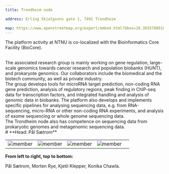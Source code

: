 ```yaml
---
title: Trondheim node

address: Erling Skjalgsons gate 1, 7491 Trondheim

map: https://www.openstreetmap.org/export/embed.html?bbox=10.38357809185982%2C63.41694633736231%2C10.394768267869951%2C63.42271667428782&layer=mapnik&marker=63.419451681013936%2C10.391073179864883
---
```



The platform activity at NTNU is co-localized with the Bio­informatics Core Facility (BioCore).

<br />
The associated research group is mainly working on gene regulation, large-scale genomics
towards cancer research and population bio­banks (HUNT), and prokaryote genomics.
Our collaborators include the biomedical and the biotech community, as well as private
industry.
<br />
The group develops tools for microRNA target prediction, non-coding RNA gene prediction,
analysis of regulatory regions, peak finding in ChIP-seq data for transcription factors,
and integrated handling and analysis of genomic data in biobanks. The platform also
develops and implements specific pipelines for analysing sequencing data, e.g. from
RNA-sequencing, micro-RNA or other non-coding RNA experiments, and analysis of exome
sequencing or whole genome sequencing data.
<br />
The Trondheim node also has competence on sequencing data from prokaryotic genomes
and metagenomic sequencing data.
<br /># **Head: Pål Sætrom**

|                                                 |                                               |                                                   |                                                  |     |
| :---------------------------------------------: | :-------------------------------------------: | :-----------------------------------------------: | :----------------------------------------------: | :-: |
| ![member](../../assets/people/paal-saetrom.png) | ![member](../../assets/people/Morten_Rye.jpg) | ![member](../../assets/people/kjetil_klepper.jpg) | ![member](../../assets/people/konika_chawla.jpg) |

**From left to right, top to bottom:**

Pål Sætrom, Morten Rye, Kjetil Klepper, Konika Chawla.
